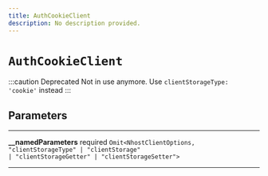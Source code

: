```yaml
---
title: AuthCookieClient
description: No description provided.
---
```


# `AuthCookieClient`

:::caution Deprecated
Not in use anymore. Use `clientStorageType: 'cookie'` instead
:::

## Parameters

---

**<span className="parameter-name">\_\_namedParameters</span>** <span className="optional-status">required</span> <code>Omit&lt;NhostClientOptions, "clientStorageType" &#124; "clientStorage" &#124; "clientStorageGetter" &#124; "clientStorageSetter"&gt;</code>

---
